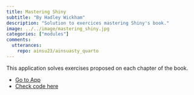 ```yaml
---
title: Mastering Shiny
subtitle: "By Hadley Wickham"
description: "Solution to exercices mastering Shiny's book." 
image: ../../image/mastering_shiny.jpg
categories: ["modules"]
comments: 
  utterances: 
    repo: ainsu23/ainsuasty_quarto
---
```


This application solves exercises proposed on each chapter of the book.

 -    [Go to App](https://afinsuasty.shinyapps.io/mastering_shiny/)
 -    [Check code here](https://github.com/ainsu23/shiny-examples)